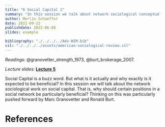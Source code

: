```yaml
---
title: "6 Social Capital 1"
summary: "In this session we talk about network sociological conceptualizations of social capital."
author: Merlin Schaeffer
date: 2022-09-22
publishdate: 2022-06-08
slides: example

bibliography: "./../../../Adv-WIM.bib"
csl: "./../../../assets/american-sociological-review.csl"
---
```


*Readings:* @granovetter_strength_1973, @burt_brokerage_2007.

*Lecture slides:* [**Lecture 5**](/Sessions/1-Intro/1-Intro.html)

<!-- ![](/Sessions/1-Correlation-n-Regression/1-Correlation-n-Regression_files/figure-html/min_resid-1.png) -->

Social Capital is a buzz word. But what is it actually and why exactly is it expected to be beneficial? In this session we will talk about the network sociological work on social capital. That is, why should certain positions in a social network be particularly beneficial? Thinking on this was particularly pushed forward by Marc Granovetter and Ronald Burt.

# References